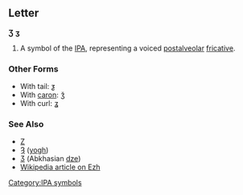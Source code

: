==Letter==
'''Ʒ''' '''ʒ'''

#A symbol of the [[IPA]], representing a voiced [[postalveolar]] [[fricative]].
<!-- African, Skolt Skami -->
===Other Forms===
*With tail: [[ƺ]]
*With [[caron]]: [[ǯ]]
*With curl: [[ʓ]]
===See Also===
*[[Z]]
*[[Ȝ]] ([[yogh]])
*[[Ӡ]] (Abkhasian [[dze]])
*[[w:Ezh|Wikipedia article on Ezh]]
[[Category:IPA symbols]]